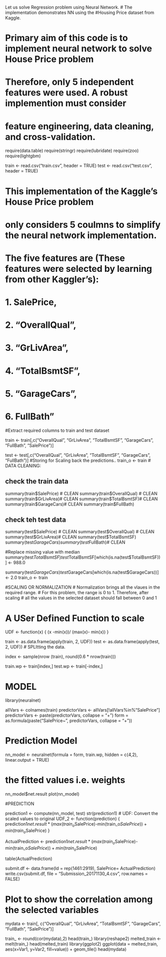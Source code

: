  Let us solve Regression problem using Neural Network. 
# The implementation demonstrates NN using the 
#Housing Price dataset from Kaggle.

# Primary aim of this code is to implement neural network to solve House Price problem
# Therefore, only 5 independent features were used. A robust implemention must consider 
# feature engineering, data cleaning, and cross-validation. 

require(data.table)
require(stringr)
require(lubridate)
require(zoo)
require(lightgbm)


train <- read.csv("train.csv", header = TRUE)
test <- read.csv("test.csv", header = TRUE)


# This implementation of the Kaggle's House Price problem
# only considers 5 coulmns to simplify the neural network implementation. 
# The five features are (These features were selected by learning from other Kaggler's): 
# 1. SalePrice, 
# 2. "OverallQual", 
# 3. "GrLivArea", 
# 4. "TotalBsmtSF", 
# 5. "GarageCars",
# 6. FullBath"

#Extract required columns to train and test dataset

train <- train[,c("OverallQual", "GrLivArea", "TotalBsmtSF", "GarageCars",
                  "FullBath", "SalePrice")]

test <- test[,c("OverallQual", "GrLivArea", "TotalBsmtSF", "GarageCars",
                  "FullBath")]
#Storing for Scaling back the predictions..
train_o <- train
# DATA CLEANING:

## check the train data
summary(train$SalePrice) # CLEAN
summary(train$OverallQual) # CLEAN
summary(train$GrLivArea)# CLEAN
summary(train$TotalBsmtSF)# CLEAN
summary(train$GarageCars)# CLEAN
summary(train$FullBath)

## check teh test data
summary(test$SalePrice) # CLEAN
summary(test$OverallQual) # CLEAN
summary(test$GrLivArea)# CLEAN
summary(test$TotalBsmtSF)
summary(test$GarageCars)
summary(test$FullBath)# CLEAN

#Replace missing value with median
summary(test$TotalBsmtSF)
test$TotalBsmtSF[which(is.na(test$TotalBsmtSF))] <- 988.0

summary(test$GarageCars)
test$GarageCars[which(is.na(test$GarageCars))] <- 2.0
train_o <- train




#SCALING OR NORMALIZATION 
# Normalization brings all the vlaues in the required range.
# For this problem, the range is 0 to 1. Therefore, after scaling
# all the values in the selected dataset should fall between 0 and 1

# A USer Defined Function to scale
UDF <- function(x) {
  (x -min(x))/ (max(x)- min(x))
}

train <- as.data.frame(apply(train, 2, UDF))
test <- as.data.frame(apply(test, 2, UDF))
# SPLItting the data.

index <- sample(nrow (train), round(0.6 * nrow(train)))

train.wp <- train[index,]
test.wp <- train[-index,]


# MODEL

library(neuralnet)

allVars <- colnames(train)
predictorVars <- allVars[!allVars%in%"SalePrice"]
predictorVars <- paste(predictorVars, collapse = "+")
form = as.formula(paste("SalePrice~", predictorVars, collapse = "+"))

# Prediction Model
nn_model <- neuralnet(formula = form, train.wp, hidden = c(4,2), linear.output = TRUE)

# the fitted values i.e. weights
nn_model$net.result
plot(nn_model)

#PREDICTION

prediction1 <- compute(nn_model, test)
str(prediction1)
# UDF: Convert the scaled values to original 
UDF_2 <- function(prediction) {
     prediction1$net.result * (max(train_o$SalePrice)-min(train_o$SalePrice)) + min(train_o$SalePrice)
}

ActualPrediction <-  prediction1$net.result * (max(train_o$SalePrice)-min(train_o$SalePrice)) + min(train_o$SalePrice)

table(ActualPrediction)

submit.df <- data.frame(Id = rep(1461:2919), SalePrice= ActualPrediction)
write.csv(submit.df, file = "Submission_20171130_4.csv", row.names = FALSE)

# Plot to show the correlation among the selected variables
mydata <- train[, c("OverallQual", "GrLivArea", "TotalBsmtSF", "GarageCars",
                     "FullBath", "SalePrice")]

train_ <- round(cor(mydata),2)
head(train_)
library(reshape2)
melted_train <- melt(train_)
head(melted_train)
library(ggplot2)
ggplot(data = melted_train, aes(x=Var1, y=Var2, fill=value)) + 
  geom_tile()
head(mydata)